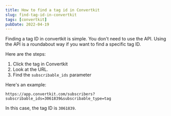 ```yaml
---
title: How to find a tag id in Convertkit
slug: find-tag-id-in-convertkit
tags: [convertkit]
pubDate: 2022-04-19
---
```


Finding a tag ID in convertkit is simple. You don't need to use the API. Using the API is a roundabout way if you want to find a specific tag ID.

Here are the steps:

1. Click the tag in Convertkit
2. Look at the URL.
3. Find the `subscribable_ids` parameter

Here's an example:

```shell
https://app.convertkit.com/subscribers?subscribable_ids=3061839&subscribable_type=tag
```

In this case, the tag ID is `3061839`.
